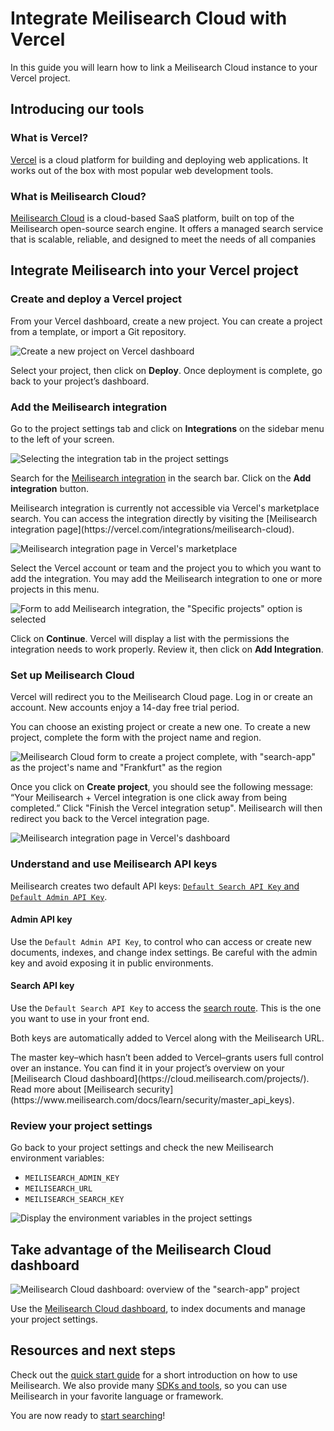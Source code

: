 # Integrate Meilisearch Cloud with Vercel

In this guide you will learn how to link a Meilisearch Cloud instance to your Vercel project.

## Introducing our tools

### What is Vercel?

[Vercel](https://vercel.com/) is a cloud platform for building and deploying web applications. It works out of the box with most popular web development tools.

### What is Meilisearch Cloud?

[Meilisearch Cloud](https://www.meilisearch.com/cloud) is a cloud-based SaaS platform, built on top of the Meilisearch open-source search engine. It offers a managed search service that is scalable, reliable, and designed to meet the needs of all companies

## Integrate Meilisearch into your Vercel project

### Create and deploy a Vercel project

From your Vercel dashboard, create a new project. You can create a project from a template, or import a Git repository.

![Create a new project on Vercel dashboard](https://raw.githubusercontent.com/meilisearch/documentation/main/assets/images/vercel/01.create-new-project-on-vercel-dashboard.png)

Select your project, then click on **Deploy**. Once deployment is complete, go back to your project’s dashboard. 

### Add the Meilisearch integration

Go to the project settings tab and click on **Integrations** on the sidebar menu to the left of your screen.

![Selecting the integration tab in the project settings](https://raw.githubusercontent.com/meilisearch/documentation/main/assets/images/vercel/02.project-settings-integrations-tab.png)

Search for the [Meilisearch integration](https://vercel.com/integrations/meilisearch-cloud) in the search bar. Click on the **Add integration** button.

<Capsule intent="warning">
Meilisearch integration is currently not accessible via Vercel's marketplace search. You can access the integration directly by visiting the [Meilisearch integration page](https://vercel.com/integrations/meilisearch-cloud).
</Capsule>

![Meilisearch integration page in Vercel's marketplace](https://raw.githubusercontent.com/meilisearch/documentation/main/assets/images/vercel/03.meilisearch-cloud-integration-page-in-marketplace.png)

Select the Vercel account or team and the project you to which you want to add the integration. You may add the Meilisearch integration to one or more projects in this menu.

![Form to add Meilisearch integration, the "Specific projects" option is selected](https://raw.githubusercontent.com/meilisearch/documentation/main/assets/images/vercel/04.add-meilisearch-cloud-form.png)

Click on **Continue**. Vercel will display a list with the permissions the integration needs to work properly. Review it, then click on **Add Integration**.

### Set up Meilisearch Cloud

Vercel will redirect you to the Meilisearch Cloud page. Log in or create an account. New accounts enjoy a 14-day free trial period.

You can choose an existing project or create a new one. To create a new project, complete the form with the project name and region.

![Meilisearch Cloud form to create a project complete, with "search-app" as the project's name and "Frankfurt" as the region](https://raw.githubusercontent.com/meilisearch/documentation/main/assets/images/vercel/05.create-a-meilisearch-cloud-project-form.png)

Once you click on **Create project**, you should see the following message: “Your Meilisearch + Vercel integration is one click away from being completed.” Click "Finish the Vercel integration setup". Meilisearch will then redirect you back to the Vercel integration page.

![Meilisearch integration page in Vercel's dashboard](https://raw.githubusercontent.com/meilisearch/documentation/main/assets/images/vercel/06.meilisearch-cloud-integration-page-in-vercel-dashboard.png)

### Understand and use Meilisearch API keys

Meilisearch creates two default API keys: [`Default Search API Key` and `Default Admin API Key`](/learn/security/master_api_keys#using-default-api-keys-for-authorization). 

#### Admin API key

Use the `Default Admin API Key`, to control who can access or create new documents, indexes, and change index settings. Be careful with the admin key and avoid exposing it in public environments.

#### Search API key

Use the `Default Search API Key` to access the [search route](/reference/api/search). This is the one you want to use in your front end.

Both keys are automatically added to Vercel along with the Meilisearch URL.

<Capsule intent="tip">
The master key–which hasn’t been added to Vercel–grants users full control over an instance. You can find it in your project’s overview on your [Meilisearch Cloud dashboard](https://cloud.meilisearch.com/projects/). Read more about [Meilisearch security](https://www.meilisearch.com/docs/learn/security/master_api_keys).
</Capsule>

### Review your project settings

Go back to your project settings and check the new Meilisearch environment variables:
- `MEILISEARCH_ADMIN_KEY`
- `MEILISEARCH_URL`
- `MEILISEARCH_SEARCH_KEY`

![Display the environment variables in the project settings](https://raw.githubusercontent.com/meilisearch/documentation/main/assets/images/vercel/07.project-settings-environment-variables-tab.png)

## Take advantage of the Meilisearch Cloud dashboard

![Meilisearch Cloud dashboard: overview of the "search-app" project](https://raw.githubusercontent.com/meilisearch/documentation/main/assets/images/vercel/08.meilisearch-cloud-dashboard.png)

Use the [Meilisearch Cloud dashboard](https://cloud.meilisearch.com/projects/), to index  documents and manage your project settings.

## Resources and next steps

Check out the [quick start guide](https://www.meilisearch.com/docs/learn/getting_started/quick_start#add-documents) for a short introduction on how to use Meilisearch. We also provide many [SDKs and tools](/learn/what_is_meilisearch/sdks), so you can use Meilisearch in your favorite language or framework. 

You are now ready to [start searching](/reference/api/search)!
